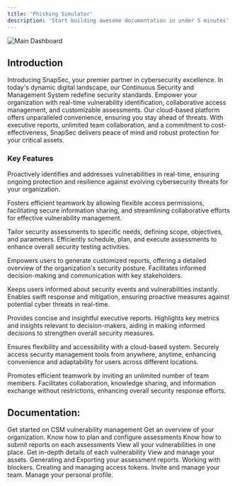 ```yaml
---
title: 'Phishing Simulator'
description: 'Start building awesome documentation in under 5 minutes'
---
```



<img
  className="hidden dark:block"
  src="/images/d1.png"
  alt="Main Dashboard"
/>


## Introduction

Introducing SnapSec, your premier partner in cybersecurity excellence. In today's dynamic digital landscape, our Continuous Security and Management System redefine security standards. Empower your organization with real-time vulnerability identification, collaborative access management, and customizable assessments. Our cloud-based platform offers unparalleled convenience, ensuring you stay ahead of threats. With executive reports, unlimited team collaboration, and a commitment to cost-effectiveness, SnapSec delivers peace of mind and robust protection for your critical assets.


### Key Features

<AccordionGroup>
  <Accordion icon="repeat" title="Continuous Security Monitoring:">

Proactively identifies and addresses vulnerabilities in real-time, ensuring ongoing protection and resilience against evolving cybersecurity threats for your organization.
</Accordion>
<Accordion icon="people-group" title="Collaborative Access Management:">

Fosters efficient teamwork by allowing flexible access permissions, facilitating secure information sharing, and streamlining collaborative efforts for effective vulnerability management.
</Accordion>
<Accordion icon="leaf" title="Customizable Assessment Planning:">

Tailor security assessments to specific needs, defining scope, objectives, and parameters. Efficiently schedule, plan, and execute assessments to enhance overall security testing activities.
</Accordion>
<Accordion icon="file-contract" title="Comprehensive Vulnerability Reports:">

Empowers users to generate customized reports, offering a detailed overview of the organization's security posture. Facilitates informed decision-making and communication with key stakeholders.
</Accordion>
<Accordion icon="bell" title="Real-time Notifications:">

Keeps users informed about security events and vulnerabilities instantly. Enables swift response and mitigation, ensuring proactive measures against potential cyber threats in real-time.
</Accordion>
<Accordion icon="user-tie" title="Executive Reports for Decision Makers:">

Provides concise and insightful executive reports. Highlights key metrics and insights relevant to decision-makers, aiding in making informed decisions to strengthen overall security measures.
</Accordion>
<Accordion icon="cloud" title="Cloud-Based Convenience:">

Ensures flexibility and accessibility with a cloud-based system. Securely access security management tools from anywhere, anytime, enhancing convenience and adaptability for users across different locations.
</Accordion>
<Accordion icon="people-carry-box" title="Unlimited Team Collaboration:">

Promotes efficient teamwork by inviting an unlimited number of team members. Facilitates collaboration, knowledge sharing, and information exchange without restrictions, enhancing overall security response efforts.
</Accordion>
</AccordionGroup>

## Documentation:

<CardGroup>

<Card title="Getting Started" icon="rocket" href="/products/csm/articles/getstarted">
  Get started on CSM vulnerability management
</Card>

<Card title="Dashboard" icon="table-columns" href="/products/csm/articles/dashboard">
  Get an overview of your organization.
</Card>

<Card title="Assessment Planning" icon="clipboard" href="/products/csm/articles/assessments">
  Know how to plan and configure assessments
</Card>

<Card title="Submitting reports on assessment" icon="paper-plane" href="/products/csm/articles/submit_report">
  Know how to submit reports on each assessments
</Card>

<Card title="Vulnerability List" icon="list" href="/products/csm/articles/list">
  View all your vulnerabilities in one place.
</Card>

<Card title="Vulnerability Report" icon="bug" href="/products/csm/articles/vuln_reports">
  Get in-depth details of each vulnerability
</Card>

<Card title="Assets" icon="sitemap" href="/products/csm/articles/assets">
  View and manage your assets.
</Card>

<Card title="Assessment Report" icon="file-export" href="/products/csm/articles/report">
  Generating and Exporting your assessment reports.
</Card>

<Card title="Blocker" icon="list-check" href="/products/csm/articles/blockers">
  Working with blockers.
</Card>

<Card title="API Token" icon="key" href="/products/csm/articles/apikey">
  Creating and managing access tokens.
</Card>

<Card title="User Management" icon="users" href="/products/csm/articles/users">
  Invite and manage your team.
</Card>

<Card title="Manage your personal profile" icon="address-card" href="/products/csm/articles/profile">
  Manage your personal profile.
</Card>



</CardGroup>
